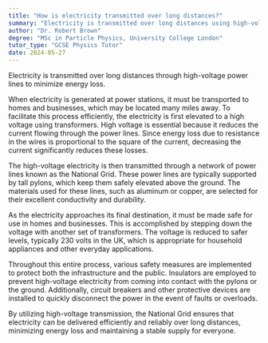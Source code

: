 ```yaml
---
title: "How is electricity transmitted over long distances?"
summary: "Electricity is transmitted over long distances using high-voltage power lines to reduce energy loss."
author: "Dr. Robert Brown"
degree: "MSc in Particle Physics, University College London"
tutor_type: "GCSE Physics Tutor"
date: 2024-05-27
---
```


Electricity is transmitted over long distances through high-voltage power lines to minimize energy loss.

When electricity is generated at power stations, it must be transported to homes and businesses, which may be located many miles away. To facilitate this process efficiently, the electricity is first elevated to a high voltage using transformers. High voltage is essential because it reduces the current flowing through the power lines. Since energy loss due to resistance in the wires is proportional to the square of the current, decreasing the current significantly reduces these losses.

The high-voltage electricity is then transmitted through a network of power lines known as the National Grid. These power lines are typically supported by tall pylons, which keep them safely elevated above the ground. The materials used for these lines, such as aluminum or copper, are selected for their excellent conductivity and durability.

As the electricity approaches its final destination, it must be made safe for use in homes and businesses. This is accomplished by stepping down the voltage with another set of transformers. The voltage is reduced to safer levels, typically $230$ volts in the UK, which is appropriate for household appliances and other everyday applications.

Throughout this entire process, various safety measures are implemented to protect both the infrastructure and the public. Insulators are employed to prevent high-voltage electricity from coming into contact with the pylons or the ground. Additionally, circuit breakers and other protective devices are installed to quickly disconnect the power in the event of faults or overloads.

By utilizing high-voltage transmission, the National Grid ensures that electricity can be delivered efficiently and reliably over long distances, minimizing energy loss and maintaining a stable supply for everyone.
    